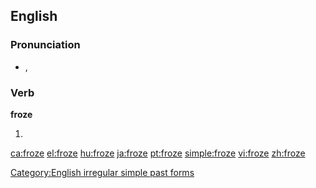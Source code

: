 ==English==

===Pronunciation===
* {{IPA|/ˈfɹəʊz/}}, {{SAMPA|/"fr\@Uz/}}
*: {{rhymes|əʊz}}

===Verb===
'''froze'''

# {{simple past of|[[freeze]]}}

[[Category:English irregular simple past forms]]

[[ca:froze]]
[[el:froze]]
[[hu:froze]]
[[ja:froze]]
[[pt:froze]]
[[simple:froze]]
[[vi:froze]]
[[zh:froze]]